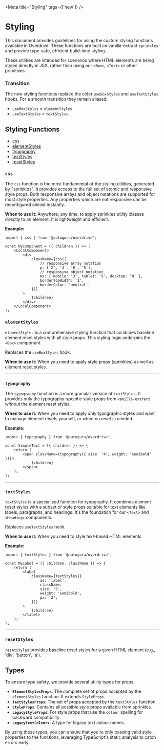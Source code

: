 
<Meta title="Styling" tags={['new']} />

# Styling

This document provides guidelines for using the custom styling functions
available in Overdrive. These functions are built on vanilla-extract `sprinkles`
and provide type-safe, efficient build-time styling.

These utilities are intended for scenarios where HTML elements are being styled
directly in JSX, rather than using our `<Box>`, `<Text>` or other primitives.

### Transition

The new styling functions replace the older `useBoxStyles` and `useTextStyles`
hooks. For a smooth transition they remain aliased:

- `useBoxStyles` = `elementStyles`.
- `useTextStyles` = `textStyles`.

## Styling Functions

- [css](#css)
- [elementStyles](#elementstyles)
- [typography](#typography)
- [textStyles](#textstyles)
- [resetStyles](#resetstyles)

### `css`

The `css` function is the most fundamental of the styling utilities, generated
by "sprinkles". It provides access to the full set of atomic and responsive
style props. Both responsive arrays and object notations are supported for most
style properties. Any properties which are not responsive can be reconfigured
almost instantly.

**When to use it:** Anywhere, any time, to apply sprinkles utility classes
directly to an element. It is lightweight and efficient.

**Example:**

```tsx
import { css } from '@autoguru/overdrive';

const MyComponent = ({ children }) => (
	<LocalComponent>
		<div
			className={css({
				// responsive array notation
				p: ['2', '4', '6', '8'],
				// responsive object notation
				mx: { mobile: '3', tablet: '5', desktop: '8' },
				borderTopWidth: '1',
				borderColor: 'neutral',
			})}
		>
			{children}
		</div>
	</LocalComponent>
);
```

### `elementStyles`

`elementStyles` is a comprehensive styling function that combines baseline
element reset styles with all style props. This styling logic underpins the
`<Box>` component.

Replaces the `useBoxStyles` hook.

**When to use it:** When you need to apply style props (sprinkles) as well as
element reset styles.

---

### `typography`

The `typography` function is a more granular version of `textStyles`. It
provides only the typography-specific style props from `vanilla-extract`
_without_ the element reset styles.

**When to use it:** When you need to apply only typographic styles and want to
manage element resets yourself, or when no reset is needed.

**Example:**

```tsx
import { typography } from '@autoguru/overdrive';

const SimpleText = ({ children }) => {
	return (
		<span className={typography({ size: '4', weight: 'semibold' })}>
			{children}
		</span>
	);
};
```

---

### `textStyles`

`textStyles` is a specialized function for typography. It combines element reset
styles with a subset of style props suitable for text elements like labels,
paragraphs, and headings. It's the foundation for our `<Text>` and `<Heading>`
components.

Replaces `useTextStyles` hook.

**When to use it:** When you need to style text-based HTML elements.

**Example:**

```tsx
import { textStyles } from '@autoguru/overdrive';

const MyLabel = ({ children, className }) => {
	return (
		<label
			className={textStyles({
				as: 'label',
				className,
				size: '5',
				weight: 'semibold',
				px: '2',
			})}
		>
			{children}
		</label>
	);
};
```

---

### `resetStyles`

`resetStyles` provides baseline reset styles for a given HTML element (e.g.,
'div', 'button', 'a').

## Types

To ensure type safety, we provide several utility types for props.

- **`ElementStylesProps`**: The complete set of props accepted by the
  `elementStyles` function. It extends `StyleProps`.
- **`TextStylesProps`**: The set of props accepted by the `textStyles` function.
- **`StyleProps`**: Contains all possible style props available from sprinkles.
- **`LegacyStyleProps`**: For style props that use the `colour` spelling for
  backward compatibility.
- **`LegacyTextColours`**: A type for legacy text colour names.

By using these types, you can ensure that you're only passing valid style
properties to the functions, leveraging TypeScript's static analysis to catch
errors early.
